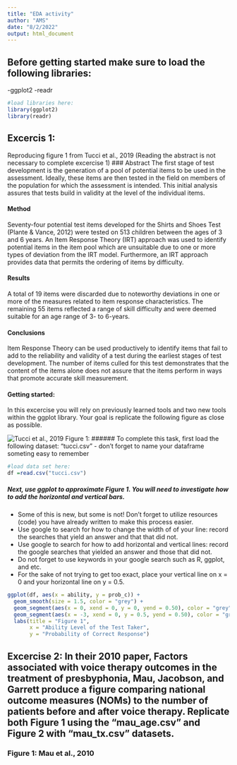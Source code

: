 ```yaml
---
title: "EDA activity"
author: "AMS"
date: "8/2/2022"
output: html_document
---
```


## Before getting started make sure to load the following libraries:
  -ggplot2
  -readr
```r
#load libraries here:
library(ggplot2)
library(readr)
```
## Excercis 1:


Reproducing figure 1 from Tucci et al., 2019
(Reading the abstract is not necessary to complete excercise 1)
### Abstract
The first stage of test development is the generation of a pool of potential items to be used in the assessment. Ideally, these items are then tested in the field on members of the population for which the assessment is intended. This initial analysis assures that tests build in validity at the level of the individual items.

#### Method
Seventy-four potential test items developed for the Shirts and Shoes Test (Plante & Vance, 2012) were tested on 513 children between the ages of 3 and 6 years. An Item Response Theory (IRT) approach was used to identify potential items in the item pool which are unsuitable due to one or more types of deviation from the IRT model. Furthermore, an IRT approach provides data that permits the ordering of items by difficulty.

#### Results
A total of 19 items were discarded due to noteworthy deviations in one or more of the measures related to item response characteristics. The remaining 55 items reflected a range of skill difficulty and were deemed suitable for an age range of 3- to 6-years.

#### Conclusions
Item Response Theory can be used productively to identify items that fail to add to the reliability and validity of a test during the earliest stages of test development. The number of items culled for this test demonstrates that the content of the items alone does not assure that the items perform in ways that promote accurate skill measurement.

#### Getting started:
In this excercise you will rely on previously learned tools and two new tools within the ggplot library.  Your goal is replicate the following figure as close as possible. 


![Tucci et al., 2019 Figure 1:](tucciIRT.jpeg)
###### To complete this task, first load the following dataset: "tucci.csv"
  - don't forget to name your dataframe someting easy to remember
```r
#load data set here:
df =read.csv("tucci.csv")

```

##### Next, use ggplot to approximate Figure 1. You will need to investigate how to add the horizontal and vertical bars. 
  - Some of this is new, but some is not! Don't forget to utilize resources (code) you have already written to make this process easier. 
  - Use google to search for how to change the width of of your line: record the searches that yield an answer and that that did not. 
  - Use google to search for how to add horizontal and vertical lines: record the google searches that yielded an answer and those that did not.  
  - Do not forget to use keywords in your google search such as R, ggplot, and etc. 
  - For the sake of not trying to get too exact, place your vertical line on x = 0 and your horizontal line on y = 0.5.

```r
ggplot(df, aes(x = ability, y = prob_c)) +
  geom_smooth(size = 1.5, color = "grey") +
  geom_segment(aes(x = 0, xend = 0, y = 0, yend = 0.50), color = "grey", linetype = "dashed") + 
  geom_segment(aes(x = -3, xend = 0, y = 0.5, yend = 0.50), color = "grey", linetype = "dashed") +
  labs(title = "Figure 1",
       x = "Ability Level of the Test Taker",
       y = "Probability of Correct Response")
```
## Excercise 2: In their 2010 paper, Factors associated with voice therapy outcomes in the treatment of presbyphonia, Mau, Jacobson, and Garrett produce a figure comparing national outcome measures (NOMs) to the number of patients before and after voice therapy. Replicate both Figure 1 using the "mau_age.csv" and Figure 2 with "mau_tx.csv" datasets.

### Figure 1: Mau et al., 2010



